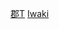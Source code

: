 {{Navbox
|name = 磐城國的郡
|state = {{{state|autocollapse}}}
|titlestyle = background:#efefef;
|title = [[磐城國]]的[[郡]]
|imageleft =
|image =
|bodystyle = background:#f9f9f9;
|groupstyle = background:#efefef;vertical-align:top;padding:0.125em 0.25em;
|liststyle = width:auto;
|oddstyle = background:#fcfcfc;
|evenstyle =
|list1 = [[田村郡]] &#124; [[白河郡]] &#124; [[白川郡 (磐城國)|白川郡]] &#124; [[石川郡]] &#124; [[刈田郡]] &#124; [[菊多郡]] &#124; [[磐前郡]] &#124; [[磐城郡]] &#124; [[楢葉郡]] &#124; [[標葉郡]] &#124; [[行方郡 (磐城國)|行方郡]] &#124; [[宇多郡]] &#124; [[伊具郡]] &#124; [[亘理郡]]
}}<noinclude>
[[Category:磐城國|郡T]]
[[Category:日本令制國行政區劃模板|Iwaki ]]
</noinclude>